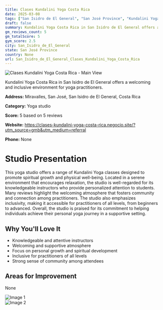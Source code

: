```yaml
---
title: Clases Kundalini Yoga Costa Rica
date: 2025-03-08
tags: ["San Isidro de El General", "San José Province", "Kundalini Yoga", "welcoming atmosphere", "inclusive environment", "San Isidro de El General"]  
draft: false
summary: Kundalini Yoga Costa Rica in San Isidro de El General offers a welcoming and inclusive environment for yoga practitioners.
gm_reviews_count: 5
gm_totalScore: 5
gym_score: 2.5
city: San_Isidro_de_El_General
state: San José Province
country: None
url: San_Isidro_de_El_General_Clases_Kundalini_Yoga_Costa_Rica
---
```


<div className="aspect-[16/9] relative my-8">
  <img 
    src="https://lh5.googleusercontent.com/p/AF1QipNWQtSG6-qhNHQpEnKFmPI8nwPRhnJ67ToilDlK=w1920-h1080-k-no"
    alt="Clases Kundalini Yoga Costa Rica - Main View"
    className="object-cover absolute inset-0 w-full h-full rounded-lg"
  />
</div>

Kundalini Yoga Costa Rica in San Isidro de El General offers a welcoming and inclusive environment for yoga practitioners.

**Address:** Miravalles, San José, San Isidro de El General, Costa Rica

**Category:** Yoga studio

**Score:** 5 based on 5 reviews

**Website:** https://clases-kundalini-yoga-costa-rica.negocio.site/?utm_source=gmb&utm_medium=referral

**Phone:** None

# Studio Presentation

This yoga studio offers a range of Kundalini Yoga classes designed to promote spiritual growth and physical well-being. Located in a serene environment that encourages relaxation, the studio is well-regarded for its knowledgeable instructors who provide personalized attention to students. Many reviews highlight the welcoming atmosphere that fosters community and connection among practitioners. The studio also emphasizes inclusivity, making it accessible for practitioners of all levels, from beginners to advanced. Overall, the studio is praised for its commitment to helping individuals achieve their personal yoga journey in a supportive setting.

## Why You'll Love It

- Knowledgeable and attentive instructors
- Welcoming and supportive atmosphere
- Focus on personal growth and spiritual development
- Inclusive for practitioners of all levels
- Strong sense of community among attendees

## Areas for Improvement

None

<div className="grid grid-cols-1 xl:grid-cols-2 gap-4 my-8">
<div className="aspect-[4/3] relative"><img src="https://lh5.googleusercontent.com/p/AF1QipNQuT9y0pt5CYW7aDidGcPXDHfEx8-d13m53Vv6=w1920-h1080-k-no" alt="Image 1" className="object-cover absolute inset-0 w-full h-full rounded-lg" /></div>
<div className="aspect-[4/3] relative"><img src="https://lh5.googleusercontent.com/p/AF1QipNe_3cm9RuW5kCtZBFnwmM0gR-HYSaeBk1_XVX1=w1920-h1080-k-no" alt="Image 2" className="object-cover absolute inset-0 w-full h-full rounded-lg" /></div>
</div>